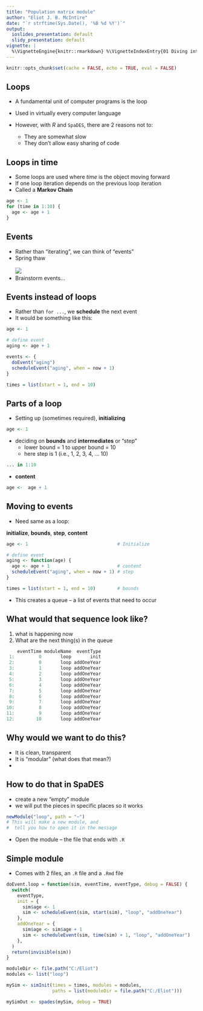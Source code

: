```yaml
---
title: "Population matrix module"
author: "Eliot J. B. McIntire"
date: "`r strftime(Sys.Date(), '%B %d %Y')`"
output:
  ioslides_presentation: default
  slidy_presentation: default
vignette: |
  %\VignetteEngine{knitr::rmarkdown} %\VignetteIndexEntry{01 Diving into SpaDES} %\VignetteDepends{SpaDES.core, SpaDES.tools} %\VignetteKeyword{discrete event simulation, spatial simulation models, workshops} %\VignetteEncoding{UTF-8}
---
```


```r
knitr::opts_chunk$set(cache = FALSE, echo = TRUE, eval = FALSE)
```

## Loops

- A fundamental unit of computer programs is the loop
- Used in virtually every computer language
- However, with *R* and `SpaDES`, there are 2 reasons not to:

    - They are somewhat slow
    - They don't allow easy sharing of code
  
## Loops in time

- Some loops are used where *time* is the object moving forward
- If one loop iteration depends on the previous loop iteration 
- Called a **Markov Chain**

```r
age <- 1
for (time in 1:10) {
  age <- age + 1
}
```

## Events

- Rather than "iterating", we can think of "events"
- Spring thaw  
<br>
![](http://www.premier-roofing.com/wp-content/uploads/2014/03/stock-footage-spring-thaw-time-lapse.jpg)
- Brainstorm events...

## Events instead of loops

- Rather than `for ...`, we **schedule** the next event
- It would be something like this:

```r
age <- 1

# define event
aging <- age + 1

events <- {
  doEvent("aging")
  scheduleEvent("aging", when = now + 1)
}

times = list(start = 1, end = 10) 
```


## Parts of a loop

- Setting up (sometimes required), **initializing**
```r
age <- 1
```

- deciding on **bounds** and **intermediates** or "step"
    - lower bound = 1 to upper bound = 10
    - here step is 1 (i.e., 1, 2, 3, 4, ... 10)

```r
... in 1:10
```

- **content**
```r
age <-  age + 1
```

## Moving to events

- Need same as a loop: 

**initialize**, **bounds**, **step**, **content**

```r
age <- 1                                 # Initialize

# define event
aging <- function(age) {
  age <- age + 1                         # content
  scheduleEvent("aging", when = now + 1) # step
}

times = list(start = 1, end = 10)        # bounds

```

- This creates a queue -- a list of events that need to occur

## What would that sequence look like?

1. what is happening now
2. What are the next thing(s) in the queue

```r
    eventTime moduleName  eventType
 1:         0       loop       init
 2:         0       loop addOneYear
 3:         1       loop addOneYear
 4:         2       loop addOneYear
 5:         3       loop addOneYear
 6:         4       loop addOneYear
 7:         5       loop addOneYear
 8:         6       loop addOneYear
 9:         7       loop addOneYear
10:         8       loop addOneYear
11:         9       loop addOneYear
12:        10       loop addOneYear 
```

## Why would we want to do this?

- It is clean, transparent
- It is "modular" (what does that mean?)
- 


## How to do that in SpaDES

- create a new "empty" module
- we will put the pieces in specific places so it works

```r
newModule("loop", path = "~")
# This will make a new module, and 
#  tell you how to open it in the message 
```

- Open the module -- the file that ends with `.R`

## Simple module

- Comes with 2 files, an `.R` file and a `.Rmd` file

```r
doEvent.loop = function(sim, eventTime, eventType, debug = FALSE) {
  switch(
    eventType,
    init = {
      sim$age <- 1
      sim <- scheduleEvent(sim, start(sim), "loop", "addOneYear")
    },
    addOneYear = {
      sim$age <- sim$age + 1
      sim <- scheduleEvent(sim, time(sim) + 1, "loop", "addOneYear")
    },
  )
  return(invisible(sim))
}

moduleDir <- file.path("C:/Eliot")
modules <- list("loop")

mySim <- simInit(times = times, modules = modules,
                 paths = list(moduleDir = file.path("C:/Eliot")))

mySimOut <- spades(mySim, debug = TRUE)

```
